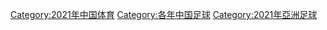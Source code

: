 [[Category:2021年中国体育|Category:2021年中国体育]]
[[Category:各年中国足球|Category:各年中国足球]]
[[Category:2021年亞洲足球|Category:2021年亞洲足球]]